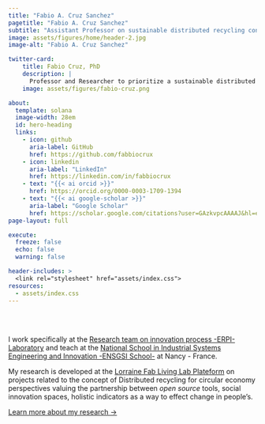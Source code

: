 ```yaml
---
title: "Fabio A. Cruz Sanchez"
pagetitle: "Fabio A. Cruz Sanchez"
subtitle: "Assistant Professor on sustainable distributed recycling concept"
image: assets/figures/home/header-2.jpg
image-alt: "Fabio A. Cruz Sanchez"

twitter-card:
    title: Fabio Cruz, PhD
    description: |
      Professor and Researcher to prioritize a sustainable distributed manufacturing.
    image: assets/figures/fabio-cruz.png

about:
  template: solana
  image-width: 28em
  id: hero-heading
  links:
    - icon: github
      aria-label: GitHub
      href: https://github.com/fabbiocrux
    - icon: linkedin
      aria-label: "LinkedIn"
      href: https://linkedin.com/in/fabbiocrux
    - text: "{{< ai orcid >}}"
      href: https://orcid.org/0000-0003-1709-1394
    - text: "{{< ai google-scholar >}}"
      aria-label: "Google Scholar"
      href: https://scholar.google.com/citations?user=GAzkvpcAAAAJ&hl=en&oi=ao
page-layout: full

execute: 
  freeze: false
  echo: false
  warning: false

header-includes: >
  <link rel="stylesheet" href="assets/index.css">
resources:
  - assets/index.css
---
```


<br><br>


::: {#hero-heading}
I work specifically at the  [Research team on innovation process -ERPI- Laboratory](https://erpi.univ-lorraine.fr/) and teach at the [National School in Industrial Systems Engineering and Innovation -ENSGSI School-](https://ensgsi.univ-lorraine.fr/nos-formations/) at Nancy - France.

My research is developed at the [Lorraine Fab Living Lab Plateform](https://lf2l.fr/) on projects related to the concept of Distributed recycling for circular economy perspectives valuing the partnership between *open source* tools, social innovation spaces, holistic indicators as a way to effect change in people's.

[Learn more about my research &rarr;](/about){.about-links .subtitle}

:::



